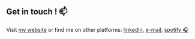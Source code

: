 ## Get in touch ! 📫

Visit [my website](farouq.io) or find me on other platforms: [linkedIn](https://www.linkedin.com/in/farouqb/), [e-mail](mailto:farouqb@hotmail.com), [spotify 🎧](https://open.spotify.com/user/122370738?si=b6f7b20b0d9b46de)

